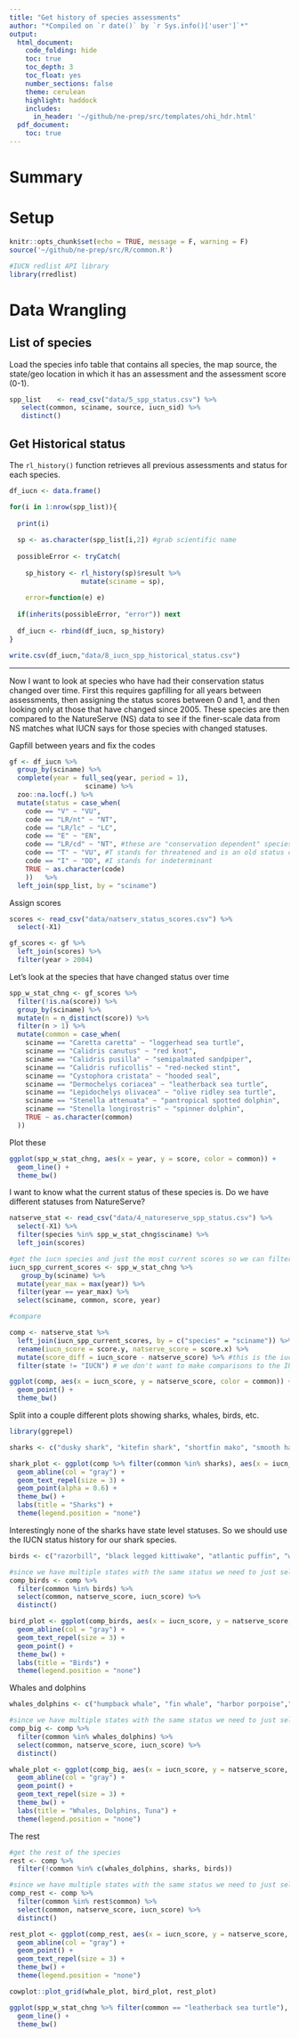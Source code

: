 ```yaml
---
title: "Get history of species assessments"
author: "*Compiled on `r date()` by `r Sys.info()['user']`*"
output: 
  html_document:
    code_folding: hide
    toc: true
    toc_depth: 3
    toc_float: yes
    number_sections: false
    theme: cerulean
    highlight: haddock
    includes: 
      in_header: '~/github/ne-prep/src/templates/ohi_hdr.html'
  pdf_document:
    toc: true
---
```


# Summary

# Setup

```r
knitr::opts_chunk$set(echo = TRUE, message = F, warning = F)
source('~/github/ne-prep/src/R/common.R')

#IUCN redlist API library
library(rredlist)
```

# Data Wrangling

## List of species

Load the species info table that contains all species, the map source, the state/geo location in which it has an assessment and the assessment score (0-1).

```r
spp_list    <- read_csv("data/5_spp_status.csv") %>%
   select(common, sciname, source, iucn_sid) %>%
   distinct()
```

## Get Historical status

The `rl_history()` function retrieves all previous assessments and status for each species.

```r

df_iucn <- data.frame()

for(i in 1:nrow(spp_list)){
  
  print(i)
  
  sp <- as.character(spp_list[i,2]) #grab scientific name
  
  possibleError <- tryCatch(
   
    sp_history <- rl_history(sp)$result %>%
                  mutate(sciname = sp),
      
    error=function(e) e)
  
  if(inherits(possibleError, "error")) next
    
  df_iucn <- rbind(df_iucn, sp_history)
}
```

```r
write.csv(df_iucn,"data/8_iucn_spp_historical_status.csv")
```

----

Now I want to look at species who have had their conservation status changed over time. First this requires gapfilling for all years between assessments, then assigning the status scores between 0 and 1, and then looking only at those that have changed since 2005. These species are then compared to the NatureServe (NS) data to see if the finer-scale data from NS matches what IUCN says for those species with changed statuses.

Gapfill between years and fix the codes

```r
gf <- df_iucn %>%
  group_by(sciname) %>%
  complete(year = full_seq(year, period = 1),
                   sciname) %>%
  zoo::na.locf(.) %>%
  mutate(status = case_when(
    code == "V" ~ "VU",
    code == "LR/nt" ~ "NT",
    code == "LR/lc" ~ "LC",
    code == "E" ~ "EN",
    code == "LR/cd" ~ "NT", #these are "conservation dependent" species, which is a status that is no longer used. But is b/w LC and NT.
    code == "T" ~ "VU", #T stands for threatened and is an old status category that is only present in our dataset for Pterodroma cahow from 88 - 93...
    code == "I" ~ "DD", #I stands for indeterminant
    TRUE ~ as.character(code)
    ))   %>%
  left_join(spp_list, by = "sciname")
```

Assign scores

```r
scores <- read_csv("data/natserv_status_scores.csv") %>%
  select(-X1)

gf_scores <- gf %>%
  left_join(scores) %>%
  filter(year > 2004)
```

Let's look at the species that have changed status over time

```r
spp_w_stat_chng <- gf_scores %>%
  filter(!is.na(score)) %>%
  group_by(sciname) %>%
  mutate(n = n_distinct(score)) %>%
  filter(n > 1) %>%
  mutate(common = case_when(
    sciname == "Caretta caretta" ~ "loggerhead sea turtle",
    sciname == "Calidris canutus" ~ "red knot",
    sciname == "Calidris pusilla" ~ "semipalmated sandpiper",
    sciname == "Calidris ruficollis" ~ "red-necked stint",
    sciname == "Cystophora cristata" ~ "hooded seal",
    sciname == "Dermochelys coriacea" ~ "leatherback sea turtle",
    sciname == "Lepidochelys olivacea" ~ "olive ridley sea turtle",
    sciname == "Stenella attenuata" ~ "pantropical spotted dolphin",
    sciname == "Stenella longirostris" ~ "spinner dolphin",
    TRUE ~ as.character(common)
  ))
```

Plot these
```r
ggplot(spp_w_stat_chng, aes(x = year, y = score, color = common)) +
  geom_line() +
  theme_bw()
```


I want to know what the current status of these species is. Do we have different statuses from NatureServe?

```r
natserve_stat <- read_csv("data/4_natureserve_spp_status.csv") %>% 
  select(-X1) %>%
  filter(species %in% spp_w_stat_chng$sciname) %>%
  left_join(scores)

#get the iucn species and just the most current scores so we can filter to 2018
iucn_spp_current_scores <- spp_w_stat_chng %>%
   group_by(sciname) %>%
  mutate(year_max = max(year)) %>%
  filter(year == year_max) %>%
  select(sciname, common, score, year)

#compare

comp <- natserve_stat %>%
  left_join(iucn_spp_current_scores, by = c("species" = "sciname")) %>%
  rename(iucn_score = score.y, natserve_score = score.x) %>%
  mutate(score_diff = iucn_score - natserve_score) %>% #this is the iucn score - the natserve score
  filter(state != "IUCN") # we don't want to make comparisons to the IUCN data drawn from natureserve because in the end we'll likely use the IUCN data drawn from the API
```


```r
ggplot(comp, aes(x = iucn_score, y = natserve_score, color = common)) +
  geom_point() +
  theme_bw()
```
Split into a couple different plots showing sharks, whales, birds, etc.

```r
library(ggrepel)

sharks <- c("dusky shark", "kitefin shark", "shortfin mako", "smooth hammerhead", "silky shark", "sandbar shark", "oceanic whitetip shark","whale shark", "scalloped hammerhead", "porbeagle")

shark_plot <- ggplot(comp %>% filter(common %in% sharks), aes(x = iucn_score, y = natserve_score, color = common, label = common)) +
  geom_abline(col = "gray") +
  geom_text_repel(size = 3) +
  geom_point(alpha = 0.6) +
  theme_bw() +
  labs(title = "Sharks") +
  theme(legend.position = "none")
```

Interestingly none of the sharks have state level statuses. So we should use the IUCN status history for our shark species.

```r
birds <- c("razorbill", "black legged kittiwake", "atlantic puffin", "white winged scoter", "horned grebe", "common eider", "long tailed duck", "red knot", "semipalmated sandpiper", "red-necked stint")

#since we have multiple states with the same status we need to just select unique status comparisons
comp_birds <- comp %>%
  filter(common %in% birds) %>%
  select(common, natserve_score, iucn_score) %>%
  distinct()

bird_plot <- ggplot(comp_birds, aes(x = iucn_score, y = natserve_score, color = common, label = common)) +
  geom_abline(col = "gray") +
  geom_text_repel(size = 3) +
  geom_point() +
  theme_bw() +
  labs(title = "Birds") +
  theme(legend.position = "none")
```

Whales and dolphins

```r
whales_dolphins <- c("humpback whale", "fin whale", "harbor porpoise","minke whale", "striped dolphin", "short finned pilot whale", "yellowfin tuna", "pantropical spotted dolphin", "spinner dolphin")

#since we have multiple states with the same status we need to just select unique status comparisons
comp_big <- comp %>%
  filter(common %in% whales_dolphins) %>%
  select(common, natserve_score, iucn_score) %>%
  distinct()

whale_plot <- ggplot(comp_big, aes(x = iucn_score, y = natserve_score, color = common, label = common)) +
  geom_abline(col = "gray") +
  geom_point() +
  geom_text_repel(size = 3) +
  theme_bw() +
  labs(title = "Whales, Dolphins, Tuna") +
  theme(legend.position = "none") 
```

The rest
```r
#get the rest of the species
rest <- comp %>%
  filter(!common %in% c(whales_dolphins, sharks, birds))

#since we have multiple states with the same status we need to just select unique status comparisons
comp_rest <- comp %>%
  filter(common %in% rest$common) %>%
  select(common, natserve_score, iucn_score) %>%
  distinct()

rest_plot <- ggplot(comp_rest, aes(x = iucn_score, y = natserve_score, color = common, label = common)) +
  geom_abline(col = "gray") +
  geom_point() +
  geom_text_repel(size = 3) +
  theme_bw() +
  theme(legend.position = "none") 
```

```r
cowplot::plot_grid(whale_plot, bird_plot, rest_plot)
```

```r
ggplot(spp_w_stat_chng %>% filter(common == "leatherback sea turtle"), aes(x = year, y = score, color = common)) +
  geom_line() +
  theme_bw()
```

















